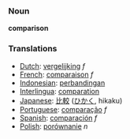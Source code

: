 === Noun ===

'''comparison'''

=== Translations ===
*[[Dutch]]: [[vergelijking]] ''f''
*[[French]]: [[comparaison]] ''f''
*[[Indonesian]]: [[banding|perbandingan]]
*[[Interlingua]]: [[comparation]]
*[[Japanese]]: [[比較]] ([[ひかく]], hikaku)
*[[Portuguese]]: [[comparação]] ''f''
*[[Spanish]]: [[comparación]] ''f''
*[[Polish]]: [[porównanie]] ''n''